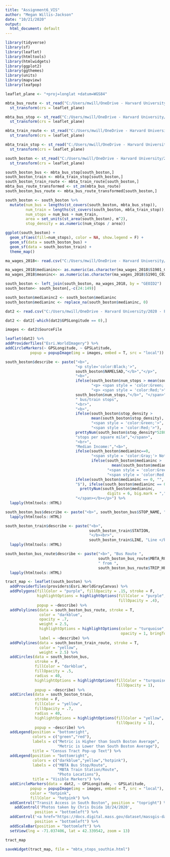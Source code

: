 ```yaml
---
title: "Assignment6_VIS"
author: "Megan Willis-Jackson"
date: "10/21/2020"
output:
  html_document: default
---
```


```r
library(tidyverse)
library(sf)
library(leaflet)
library(htmltools)
library(htmlwidgets)
library(ggplot2)
library(ggthemes)
library(units)
library(mapview)
library(leafpop)

```


```r
leaflet_plane <- "+proj=longlat +datum=WGS84"

mbta_bus_route <- st_read("C:/Users/mwill/OneDrive - Harvard University/2020 - Fall/Spatial Analysis/InteractiveMaps/mbtabus/mbtabus/ARC", quiet = T) %>%
  st_transform(crs = leaflet_plane)

mbta_bus_stop <- st_read("C:/Users/mwill/OneDrive - Harvard University/2020 - Fall/Spatial Analysis/InteractiveMaps/mbtabus/mbtabus/PT", quiet = T) %>%
  st_transform(crs = leaflet_plane)

mbta_train_route <- st_read("C:/Users/mwill/OneDrive - Harvard University/2020 - Fall/Spatial Analysis/InteractiveMaps/mbta_rapid_transit/ARC", quiet = T) %>%
  st_transform(crs = leaflet_plane)

mbta_train_stop <- st_read("C:/Users/mwill/OneDrive - Harvard University/2020 - Fall/Spatial Analysis/InteractiveMaps/mbta_rapid_transit/NODE", quiet = T) %>%
  st_transform(crs = leaflet_plane)

south_boston <- st_read("C:/Users/mwill/OneDrive - Harvard University/2020 - Fall/Spatial Analysis/InteractiveMaps/SouthBoston_tract", quiet = T) %>%
  st_transform(crs = leaflet_plane)


```


```r
south_boston_bus <- mbta_bus_stop[south_boston,]
south_boston_train <- mbta_train_stop[south_boston,]
south_boston_train_route <- mbta_train_route[south_boston,]
mbta_bus_route_transformed <- st_zm(mbta_bus_route)
south_boston_bus_route <- mbta_bus_route_transformed[south_boston,]

south_boston <- south_boston %>%
  mutate(num_bus = lengths(st_covers(south_boston, mbta_bus_stop)),
         num_train = lengths(st_covers(south_boston, mbta_train_stop)),
         num_stops = num_bus + num_train,
         area = set_units(st_area(south_boston), m^2),
         stop_density = as.numeric(num_stops / area))

ggplot(south_boston) +
  geom_sf(aes(fill=num_stops), color = NA, show.legend = F) +
  geom_sf(data = south_boston_bus) +
  geom_sf(data = south_boston_train) +
  theme_map()


```

```r
ma_wages_2018<- read.csv("C:/Users/mwill/OneDrive - Harvard University/2020 - Fall/Studio 1/Exercise 2/Data/Wages2013and2018/ACSST5Y2018.S1901_data_with_overlays_2020-09-24T123247.csv", stringsAsFactors = T)

ma_wages_2018$medianinc<- as.numeric(as.character(ma_wages_2018$S1901_C02_012E))
ma_wages_2018$meaninc<- as.numeric(as.character(ma_wages_2018$S1901_C02_013E))

south_boston <- left_join(south_boston, ma_wages_2018, by = "GEOID2")
south_boston<- south_boston[,-c(24:149)]

south_boston$medianinc2 <- south_boston$medianinc
south_boston$medianinc <- replace_na(south_boston$medianinc, 0)

```

```r
dat2 <- read.csv("C:/Users/mwill/OneDrive - Harvard University/2020 - Fall/Spatial Analysis/InteractiveMaps/bos_images.csv")

dat2 <- dat2[-which(dat2$GPSLongitude == 0),]

images <- dat2$SourceFile

leaflet(dat2) %>%
addProviderTiles("Esri.WorldImagery") %>%
addCircleMarkers(~ GPSLongitude, ~ GPSLatitude,
           popup = popupImage(img = images, embed = T, src = "local"))


```

```r
south_boston$describe <- paste("<b>",
                               "<p style='color:Black;'>",
                               south_boston$NAMELSAD,"</b>","</p>",
                               "<b>", 
                               ifelse(south_boston$num_stops > mean(south_boston$num_stops),
                                      "<p> <span style = 'color:Green;'>", 
                                      "<p> <span style = 'color:Red;'>"),
                               south_boston$num_stops,"</b>", "</span>", 
                               " bus/train stops",
                               "<br>",
                               "<b>",
                               ifelse(south_boston$stop_density >
                                      mean(south_boston$stop_density),
                                      "<span style = 'color:Green;'>",
                                      "<span style = 'color:Red;'>"),
                               prettyNum(south_boston$stop_density*5280, digits = 2),"</b>",
                               "stops per square mile","</span>",  
                               "<br>", 
                               "Median Income:","<b>",
                               ifelse(south_boston$medianinc==0,
                                      "<span style = 'color:Gray;'> Not Available",
                                      ifelse(south_boston$medianinc >
                                               mean(south_boston$medianinc2, na.rm = T),
                                             "<span style = 'color:Green;'>",
                                             "<span style = 'color:Red;'>")),
                               ifelse(south_boston$medianinc == 0, "",
                               "$"), ifelse(south_boston$medianinc == 0, "",
                                 prettyNum(south_boston$medianinc, 
                                             digits = 6, big.mark = ",")),
                               "</span></b></p>") %>%
  lapply(htmltools::HTML)

south_boston_bus$describe <- paste("<b>", south_boston_bus$STOP_NAME, "</b>") %>%
  lapply(htmltools::HTML)

south_boston_train$describe <- paste("<b>", 
                                     south_boston_train$STATION, 
                                     "</b><br>", 
                                     south_boston_train$LINE, "Line </b>") %>%
  lapply(htmltools::HTML)

south_boston_bus_route$describe <- paste("<b>", "Bus Route ",
                                         south_boston_bus_route$MBTA_ROUTE,
                                         " from ",
                                         south_boston_bus_route$TRIP_HEADS, "</b>") %>%
  lapply(htmltools::HTML)

tract_map <- leaflet(south_boston) %>%
  addProviderTiles(providers$Esri.WorldGrayCanvas) %>%
  addPolygons(fillColor = "purple", fillOpacity = .15, stroke = F,
              highlightOptions = highlightOptions(fillColor = "purple",
                                                  fillOpacity = .4),
              popup = ~describe) %>%
  addPolylines(data = south_boston_bus_route, stroke = T, 
               color = "darkblue",
               opacity = .7,
               weight = 2.5,
               highlightOptions = highlightOptions(color = "turquoise",
                                                   opacity = 1, bringToFront = T),
               label = ~describe) %>%
  addPolylines(data = south_boston_train_route, stroke = T,
               color = "yellow",
               weight = 2.5) %>%
  addCircles(data = south_boston_bus,
             stroke = F,
             fillColor = "darkblue",
             fillOpacity = .5,
             radius = 40,
             highlightOptions = highlightOptions(fillColor = "turquoise",
                                                 fillOpacity = 1),
             popup = ~describe) %>%
  addCircles(data = south_boston_train, 
             stroke = F, 
             fillColor = "yellow",
             fillOpacity = .7,
             radius = 40,
             highlightOptions = highlightOptions(fillColor = "yellow",
                                                 fillOpacity = 1),
             popup = ~describe) %>%
  addLegend(position = "bottomright",
            colors = c("green","red"),
            labels = c("Metric is Higher than South Boston Average",
                       "Metric is Lower than South Boston Average"),
            title = "Census Tract Pop-up Text") %>%
  addLegend(position = "bottomright", 
            colors = c("darkblue","yellow","hotpink"),
            labels = c("MBTA Bus Stop/Route",
                       "MBTA Train Station/Route",
                       "Photo Locations"),
            title = "Visible Markers") %>%
  addCircleMarkers(data = dat2, ~ GPSLongitude, ~ GPSLatitude,
           popup = popupImage(img = images, embed = T, src = "local"),
           color = "hotpink",
           fillColor = "hotpink") %>%
  addControl("Transit Access in South Boston", position = "topright") %>%
    addControl('Photos taken by Chris Dsida 10/24/2020',
             position = "bottomleft") %>%
  addControl('<a href="https://docs.digital.mass.gov/dataset/massgis-data-mbta-bus-routes-and-stops">Data source</a>',
             position = "bottomleft") %>%
  addScaleBar(position = "bottomleft") %>%
  setView(lng = -71.037406, lat = 42.339542, zoom = 13)

tract_map

saveWidget(tract_map, file = "mbta_stops_southie.html")

```












